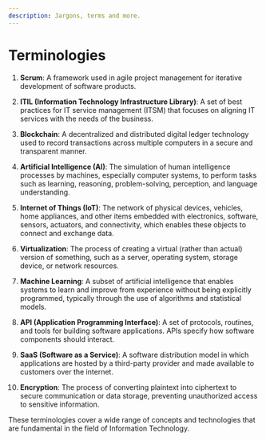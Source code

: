 ```yaml
---
description: Jargons, terms and more.
---
```


# Terminologies

1. **Scrum**: A framework used in agile project management for iterative development of software products.

2. **ITIL (Information Technology Infrastructure Library)**: A set of best practices for IT service management (ITSM) that focuses on aligning IT services with the needs of the business.

3. **Blockchain**: A decentralized and distributed digital ledger technology used to record transactions across multiple computers in a secure and transparent manner.

4. **Artificial Intelligence (AI)**: The simulation of human intelligence processes by machines, especially computer systems, to perform tasks such as learning, reasoning, problem-solving, perception, and language understanding.

5. **Internet of Things (IoT)**: The network of physical devices, vehicles, home appliances, and other items embedded with electronics, software, sensors, actuators, and connectivity, which enables these objects to connect and exchange data.

6. **Virtualization**: The process of creating a virtual (rather than actual) version of something, such as a server, operating system, storage device, or network resources.

7. **Machine Learning**: A subset of artificial intelligence that enables systems to learn and improve from experience without being explicitly programmed, typically through the use of algorithms and statistical models.

8. **API (Application Programming Interface)**: A set of protocols, routines, and tools for building software applications. APIs specify how software components should interact.

9. **SaaS (Software as a Service)**: A software distribution model in which applications are hosted by a third-party provider and made available to customers over the internet.

10. **Encryption**: The process of converting plaintext into ciphertext to secure communication or data storage, preventing unauthorized access to sensitive information.

These terminologies cover a wide range of concepts and technologies that are fundamental in the field of Information Technology.
